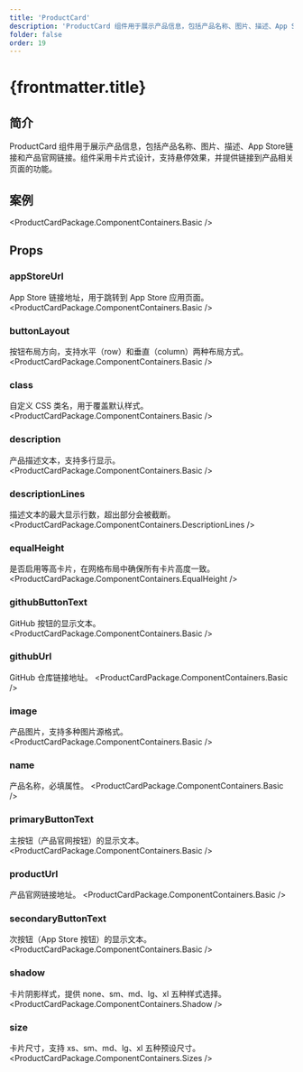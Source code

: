 ```yaml
---
title: 'ProductCard'
description: 'ProductCard 组件用于展示产品信息，包括产品名称、图片、描述、App Store链接和产品官网链接'
folder: false
order: 19
---
```



# {frontmatter.title}

## 简介

ProductCard 组件用于展示产品信息，包括产品名称、图片、描述、App Store链接和产品官网链接。组件采用卡片式设计，支持悬停效果，并提供链接到产品相关页面的功能。

## 案例

<ProductCardPackage.ComponentContainers.Basic />

## Props

### appStoreUrl
App Store 链接地址，用于跳转到 App Store 应用页面。
<ProductCardPackage.ComponentContainers.Basic />

### buttonLayout
按钮布局方向，支持水平（row）和垂直（column）两种布局方式。
<ProductCardPackage.ComponentContainers.Basic />

### class
自定义 CSS 类名，用于覆盖默认样式。
<ProductCardPackage.ComponentContainers.Basic />

### description
产品描述文本，支持多行显示。
<ProductCardPackage.ComponentContainers.Basic />

### descriptionLines
描述文本的最大显示行数，超出部分会被截断。
<ProductCardPackage.ComponentContainers.DescriptionLines />

### equalHeight
是否启用等高卡片，在网格布局中确保所有卡片高度一致。
<ProductCardPackage.ComponentContainers.EqualHeight />

### githubButtonText
GitHub 按钮的显示文本。
<ProductCardPackage.ComponentContainers.Basic />

### githubUrl
GitHub 仓库链接地址。
<ProductCardPackage.ComponentContainers.Basic />

### image
产品图片，支持多种图片源格式。
<ProductCardPackage.ComponentContainers.Basic />

### name
产品名称，必填属性。
<ProductCardPackage.ComponentContainers.Basic />

### primaryButtonText
主按钮（产品官网按钮）的显示文本。
<ProductCardPackage.ComponentContainers.Basic />

### productUrl
产品官网链接地址。
<ProductCardPackage.ComponentContainers.Basic />

### secondaryButtonText
次按钮（App Store 按钮）的显示文本。
<ProductCardPackage.ComponentContainers.Basic />

### shadow
卡片阴影样式，提供 none、sm、md、lg、xl 五种样式选择。
<ProductCardPackage.ComponentContainers.Shadow />

### size
卡片尺寸，支持 xs、sm、md、lg、xl 五种预设尺寸。
<ProductCardPackage.ComponentContainers.Sizes /> 
